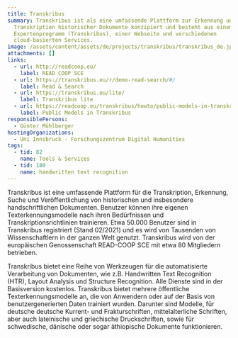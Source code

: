 ```yaml
---
title: Transkribus
summary: Transkribus ist als eine umfassende Plattform zur Erkennung und
  Transkription historischer Dokumente konzipiert und besteht aus einem
  Expertenprogramm (Transkribus), einer Webseite und verschiedenen
  cloud-basierten Services.
image: /assets/content/assets/de/projects/transkribus/transkribus_de.jpg
attachments: []
links:
  - url: http://readcoop.eu/
    label: READ COOP SCE
  - url: https://transkribus.eu/r/demo-read-search/#/
    label: Read & Search
  - url: https://transkribus.eu/lite/
    label: Transkribus lite
  - url: https://readcoop.eu/transkribus/howto/public-models-in-transkribus/
    label: Public Models in Transkribus
responsiblePersons:
  - Günter Mühlberger
hostingOrganizations:
  - Uni Innsbruck - Forschungszentrum Digital Humanities
tags:
  - tid: 82
    name: Tools & Services
  - tid: 180
    name: handwritten text recognition
---
```

Transkribus ist eine umfassende Plattform für die Transkription, Erkennung, Suche und Veröffentlichung von historischen und insbesondere handschriftlichen Dokumenten. Benutzer können ihre eigenen Texterkennungsmodelle nach ihren Bedürfnissen und Transkriptionsrichtlinien trainieren. Etwa 50.000 Benutzer sind in Transkribus registriert (Stand 02/2021) und es wird von Tausenden von Wissenschaftlern in der ganzen Welt genutzt. Transkribus wird von der europäischen Genossenschaft READ-COOP SCE mit etwa 80 Mitgliedern betrieben.

Transkribus bietet eine Reihe von Werkzeugen für die automatisierte Verarbeitung von Dokumenten, wie z.B. Handwritten Text Recognition (HTR), Layout Analysis und Structure Recognition. Alle Dienste sind in der Basisversion kostenlos. Transkribus bietet mehrere öffentliche Texterkennungsmodelle an, die von Anwendern oder auf der Basis von benutzergenerierten Daten trainiert wurden. Darunter sind Modelle, für deutsche deutsche Kurrent- und Frakturschriften, mittelalterliche Schriften, aber auch lateinische und griechische Druckschriften, sowie für schwedische, dänische oder sogar äthiopische Dokumente funktionieren.
